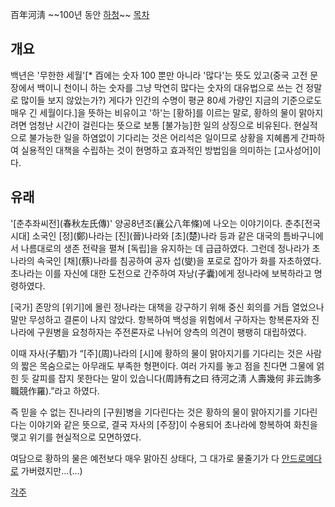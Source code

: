 百年河淸 
~~100년 동안 [[하청]]~~
[[목차]]
== 개요 ==
백년은 '무한한 세월'[* 百에는 숫자 100 뿐만 아니라 '많다'는 뜻도 있고(중국 고전 문장에서 백이니 천이니 하는 숫자를 그냥 막연히 많다는 숫자의 대유법으로 쓰는 건 정말로 많이들 보지 않았는가?) 게다가 인간의 수명이 평균 80세 가량인 지금의 기준으로도 매우 긴 세월이다.]을 뜻하는 비유이고 '하'는 [황하]를 이르는 말로, 황하의 물이 맑아지려면 엄청난 시간이 걸린다는 뜻으로 보통 [불가능]한 일의 상징으로 비유된다. 현실적으로 불가능한 일을 하염없이 기다리는 것은 어리석은 일이므로 상황을 지혜롭게 간파하여 실용적인 대책을 수립하는 것이 현명하고 효과적인 방법임을 의미하는 [고사성어]이다. 
== 유래 ==
'[춘추좌씨전](春秋左氏傳)' 양공8년조(襄公八年條)에 나오는 이야기이다. 춘추[전국시대] 소국인 [정](鄭)나라는 [진](晉)나라와 [초](楚)나라 등과 같은 대국의 틈바구니에서 나름대로의 생존 전략을 펼쳐 [독립]을 유지하는 데 급급하였다. 그런데 정나라가 초나라의 속국인 [채](蔡)나라를 침공하여 공자 섭(燮)을 포로로 잡아가 화를 자초하였다. 초나라는 이를 자신에 대한 도전으로 간주하여 자낭(子囊)에게 정나라에 보복하라고 명령하였다.

[국가] 존망의 [위기]에 몰린 정나라는 대책을 강구하기 위해 중신 회의를 거듭 열었으나 말만 무성하고 결론이 나지 않았다. 항복하여 백성을 위험에서 구하자는 항복론자와 진나라에 구원병을 요청하자는 주전론자로 나뉘어 양측의 의견이 팽팽히 대립하였다.

이때 자사(子駟)가 “[주](周)나라의 [시]에 황하의 물이 맑아지기를 기다리는 것은 사람의 짧은 목숨으로는 아무래도 부족한 형편이다. 여러 가지를 놓고 점을 친다면 그물에 얽힌 듯 갈피를 잡지 못한다는 말이 있습니다(周詩有之曰 待河之淸 人壽幾何 非云詢多 職競作羅).”라고 하였다.

즉 믿을 수 없는 진나라의 [구원]병을 기다린다는 것은 황하의 물이 맑아지기를 기다린다는 이야기와 같은 뜻으로, 결국 자사의 [주장]이 수용되어 초나라에 항복하여 화친을 맺고 위기를 현실적으로 모면하였다. 

여담으로 황하의 물은 예전보다 매우 맑아진 상태다, 그 대가로 물줄기가 다 [[안드로메다]]로 가버렸지만...(...)


[[각주]]
